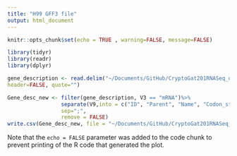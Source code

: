 ```yaml
---
title: "H99 GFF3 file"
output: html_document
---
```


```r
knitr::opts_chunk$set(echo = TRUE , warning=FALSE, message=FALSE)
```



```r
library(tidyr)
library(readr)
library(dplyr)
```


```r
gene_description <- read.delim("~/Documents/GitHub/CryptoGat201RNASeq_draft/input_annotation/H99.10p.aATGcorrected.2018-12-03.gff3",
header=FALSE, quote="")
```



```r
Gene_desc_new <- filter(gene_description, V3 == "mRNA")%>% 
                 separate(V9,into = c("ID", "Parent", "Name", "Codon_start", "Locua", "Product"),
                 sep=";",
                 remove = FALSE)
write.csv(Gene_desc_new, file = "~/Documents/GitHub/CryptoGat201RNASeq_draft/results_deseq/GeneDescription.csv")
```

Note that the `echo = FALSE` parameter was added to the code chunk to prevent printing of the R code that generated the plot.
